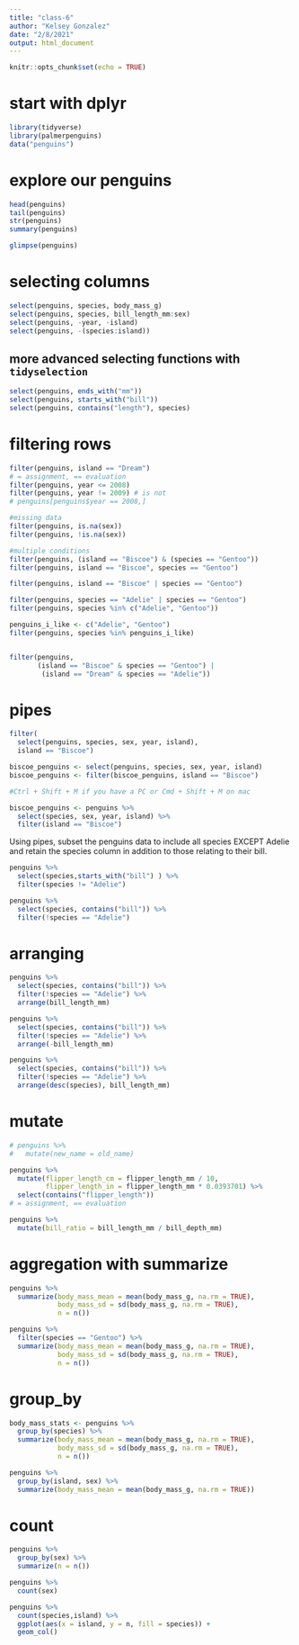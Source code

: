 ```yaml
---
title: "class-6"
author: "Kelsey Gonzalez"
date: "2/8/2021"
output: html_document
---
```


```r
knitr::opts_chunk$set(echo = TRUE)
```

# start with dplyr
```r
library(tidyverse)
library(palmerpenguins)
data("penguins")
```

# explore our penguins
```r
head(penguins)
tail(penguins)
str(penguins)
summary(penguins)

glimpse(penguins)
```

# selecting columns
```r
select(penguins, species, body_mass_g)
select(penguins, species, bill_length_mm:sex)
select(penguins, -year, -island)
select(penguins, -(species:island))
```

## more advanced selecting functions with  `tidyselection`
```r
select(penguins, ends_with("mm"))
select(penguins, starts_with("bill"))
select(penguins, contains("length"), species)
```

# filtering rows
```r
filter(penguins, island == "Dream")
# = assignment, == evaluation 
filter(penguins, year <= 2008)
filter(penguins, year != 2009) # is not
# penguins[penguins$year == 2008,]

#missing data
filter(penguins, is.na(sex))
filter(penguins, !is.na(sex))

#multiple conditions
filter(penguins, (island == "Biscoe") & (species == "Gentoo"))
filter(penguins, island == "Biscoe", species == "Gentoo")

filter(penguins, island == "Biscoe" | species == "Gentoo")

filter(penguins, species == "Adelie" | species == "Gentoo")
filter(penguins, species %in% c("Adelie", "Gentoo"))

penguins_i_like <- c("Adelie", "Gentoo")
filter(penguins, species %in% penguins_i_like)


filter(penguins, 
       (island == "Biscoe" & species == "Gentoo") |
        (island == "Dream" & species == "Adelie"))
```

# pipes
```r
filter(
  select(penguins, species, sex, year, island), 
  island == "Biscoe")

biscoe_penguins <- select(penguins, species, sex, year, island)
biscoe_penguins <- filter(biscoe_penguins, island == "Biscoe")

#Ctrl + Shift + M if you have a PC or Cmd + Shift + M on mac

biscoe_penguins <- penguins %>% 
  select(species, sex, year, island) %>% 
  filter(island == "Biscoe")

```


Using pipes, subset the penguins data to include all species EXCEPT Adelie and retain the species column in addition to those relating to their bill.
```r
penguins %>% 
  select(species,starts_with("bill") ) %>% 
  filter(species != "Adelie")

penguins %>%
  select(species, contains("bill")) %>%
  filter(!species == "Adelie")
```

# arranging 
```r
penguins %>%
  select(species, contains("bill")) %>%
  filter(!species == "Adelie") %>% 
  arrange(bill_length_mm)

penguins %>%
  select(species, contains("bill")) %>%
  filter(!species == "Adelie") %>% 
  arrange(-bill_length_mm)

penguins %>%
  select(species, contains("bill")) %>%
  filter(!species == "Adelie") %>% 
  arrange(desc(species), bill_length_mm)
```

# mutate
```r
# penguins %>% 
#   mutate(new_name = old_name)

penguins %>% 
  mutate(flipper_length_cm = flipper_length_mm / 10,
         flipper_length_in = flipper_length_mm * 0.0393701) %>% 
  select(contains("flipper_length"))
# = assignment, == evaluation 

penguins %>% 
  mutate(bill_ratio = bill_length_mm / bill_depth_mm)
```

# aggregation with summarize 

```r
penguins %>% 
  summarize(body_mass_mean = mean(body_mass_g, na.rm = TRUE),
            body_mass_sd = sd(body_mass_g, na.rm = TRUE),
            n = n())

penguins %>% 
  filter(species == "Gentoo") %>% 
  summarize(body_mass_mean = mean(body_mass_g, na.rm = TRUE),
            body_mass_sd = sd(body_mass_g, na.rm = TRUE),
            n = n())
```

# group_by
```r
body_mass_stats <- penguins %>% 
  group_by(species) %>% 
  summarize(body_mass_mean = mean(body_mass_g, na.rm = TRUE),
            body_mass_sd = sd(body_mass_g, na.rm = TRUE),
            n = n())

penguins %>% 
  group_by(island, sex) %>% 
  summarize(body_mass_mean = mean(body_mass_g, na.rm = TRUE))
```

# count
```r
penguins %>% 
  group_by(sex) %>% 
  summarize(n = n())

penguins %>% 
  count(sex)

penguins %>% 
  count(species,island) %>% 
  ggplot(aes(x = island, y = n, fill = species)) +
  geom_col()
```

